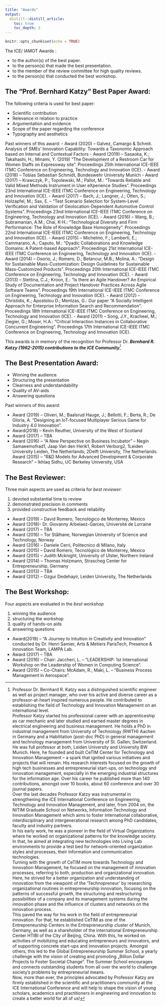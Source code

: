 ```yaml
---
title: "Awards"
output:
  distill::distill_article:
    toc: true
    toc_depth: 2
---
```


```r
knitr::opts_chunk$set(echo = TRUE)
```



The ICE/ IAMOT Awards :

::: {.infobox .goal data-latex="{.goal}"}
- to the author(s) of the best paper.
- to the person(s) that made the best presentation.
- to the member of the review committee for high quality reviews.
- to the person(s) that conducted the best workshop.
:::


## The “Prof. Bernhard Katzy" Best Paper Award:

The following criteria is used for best paper:

- Scientific contribution
- Relevance in relation to practice
- Argumentation and evidence
- Scope of the paper regarding the conference
- Typography and aesthetics


Past winners of this award:
- Award (2020) – Galvez, Camargo & Schmit. Analysis of SMEs’ Innovation Capability: Towards a Taxonomic Approach based on Internal and Contextual Factors
- Award (2019) – Sasaoka, K.; Takahashi, H.; Minami, Y. (2019) “The Development of a Restroom Car for Women Staffs on Expressway site". Proceedings 25th International ICE-IEEE ITMC Conference on Engineering, Technology and Innovation (ICE).
- Award (2018) – Tobias Sebastian Schmidt, Bundeswehr University Munich
- Award (2017) – Krawczyk, P.; Topolewski, M.; Pallot, M.: “Towards Reliable and Valid Mixed Methods Instrument in User eXperience Studies”. Proceedings 23nd International ICE-IEEE ITMC Conference on Engineering, Technology and Innovation (ICE).
- Award (2017) – Bach, J.; Langner, J.; Otten, S.; Holzapfel, M.; Sax, E. – “Test Scenario Selection for System-Level Verification and Validation of Geolocation-Dependent Automotive Control Systems". Proceedings 23nd International ICE-IEEE ITMC Conference on Engineering, Technology and Innovation (ICE).
- Award (2016) – Wang, B.; Subramanian, A.M.; Chai, K-H.: “Technological Diversity and Firm Performance: The Role of Knowledge Base Homogeneity". Proceedings 22nd International ICE-IEEE ITMC Conference on Engineering, Technology and Innovation (ICE).
- Award (2015) – Michelino, F.; Lamberti, E.; Cammarano, A.; Caputo, M.: “Dyadic Collaborations and Knowledge Domains: A Patent-based Approach". Proceedings 21st International ICE-IEEE ITMC Conference on Engineering, Technology and Innovation (ICE).
- Award (2014) – Osorio, J.; Romero, D.; Betancur, M.B.; Molina, A.: “Design for Sustainable Mass-Customization: Design Guidelines for Sustainable Mass-Customized Products". Proceedings 20th International ICE-IEEE ITMC Conference on Engineering, Technology and Innovation (ICE).
- Award (2013) – Stettina, C.J.; Kroon, E.: “Is there an Agile Handover? An Empirical Study of Documentation and Project Handover Practices Across Agile Software Teams". Proceedings 19th International ICE-IEEE ITMC Conference on Engineering, Technology and Innovation (ICE).
- Award (2012) – Christidis, K.; Apostolou D.; Mentzas, G.: Our paper “A Socially Intelligent Approach for Enterprise Information Search and Recommendation". Proceedings 18th International ICE-IEEE ITMC Conference on Engineering, Technology and Innovation (ICE).
- Award (2011) – Song, J.Y., Kracheel, M.; Ziegier, G.; Moser, H.A.: “Critical Interaction Instances in Collaborative Concurrent Engineering". Proceedings 17th International ICE-IEEE ITMC Conference on Engineering, Technology and Innovation (ICE).

This awards is in memory of the recognition for Professor Dr. ***Bernhard R. Katzy (1962-2015) contributions to the ICE Community***^[
Professor Dr. Bernhard R. Katzy was a distinguished scientific engineer as well as project manager, who over his active and diverse career as a professor-at-heart inspired numerous people. He contributed to establishing the field of Technology and Innovation Management on an international level.
<br>
Professor Katzy started his professional career with an apprenticeship as car mechanic and later studied and earned master degrees in electrical engineering and business management. He holds a PhD in industrial management from University of Technology (RWTH) Aachen in Germany and a Habilitation (post-doc PhD) in general management and technology management from University of St. Gallen, Switzerland.
<br>
He was full professor at both, Leiden University and University BW Munich. Here, he founded and built CeTIM Center for Technology and Innovation Management – a spark that ignited various initiatives and projects that will remain. His research interests focused on the growth of high tech businesses and entrepreneurial start-ups, on technology and innovation management, especially in the emerging industrial structures for the information age. Over his career he published more than 140 contributions, amongst over 10 books, about 60 conference and over 30 journal papers.
<br>
Over the last decades Professor Katzy was instrumental in strengthening the ICE International Conference on Engineering, Technology and Innovation Management, and later, from 2004 on, the NITIM Graduate School on Networks, Information Technology and Innovation Management which aims to foster international collaborative, interdisciplinary and intergenerational research among PhD candidates, faculty and industry partners.
<br>
In his early work, he was a pioneer in the field of Virtual Organizations where he worked on organizational patterns for the knowledge society. In that, he aimed at integrating new technologies into Living Lab environments to provide a test bed for network-oriented organization styles and processes, their information and communication technologies.
<br>
Turning with the growth of CeTIM more towards Technology and Innovation Management, he focused on the management of innovation processes, referring to both, production and organizational innovation. Here, he strived for a better organization and understanding of innovation from the viewpoint of the ‘Technopreneur’ by researching organizational routines in entrepreneurship innovation, focusing on the patterns of successful growth, the structuring and restructuring possibilities of a company and its management systems during the innovation phase and the influence of clusters and networks on the innovation process.
<br>
This paved the way for his work in the field of entrepreneurial innovation. For that, he established CeTIM as one of the Entrepreneurship Centers in the Entrepreneurship cluster of Munich, Germany, as well as a shareholder of the international Entrepreneurship Center HTIBI of the City of Beijing, China. With this, he worked on activities of mobilizing and educating entrepreneurs and innovators, and of supporting concrete start-ups and innovation projects. Amongst others, this led to the Global Entrepreneurship Summer School, a yearly challenge with the vision of creating and promoting „Billion Dollar Projects to Foster Societal Change“. The Summer School encourages and connects outstanding students from all over the world to challenge society’s problems by entrepreneurial means.
<br>
Now, more than ever, the principles advocated by Professor Katzy are firmly established in the scientific and practitioners community at the ICE International Conference and will help to shape the vision of young scholars, academics and practitioners in engineering and innovation to create a better world for all of us!
]



## The Best Presentation Award:

- Winning the audience
- Structuring the presentation
- Clearness and understandability
- Quality of AV-aids
- Answering questions

Past winners of this award:

- Award (2019) – Oliveri, M.; Baalsrud Hauge, J.; Bellotti, F.; Berta, R.; De Gloria, A. “Designing an IoT-focused Multiplayer Serious Game for Industry 4.0 Innovation".
- Award(2018) – Kevin Reuther, University of the West of Scotland
- Award (2017) – TBA
- Award (2016) – “A New Perspective on Business Incubator" – Negin Samaeemofrad1, Jaap Van den Herik1, Robert Verburg2, 1Leiden University Leiden, The Netherlands; 2Delft University, The Netherlands.
Award (2015) – “R&D Models for Advanced Development & Corporate Research" – Ikhlaq Sidhu, UC Berkeley University, USA

## The Best Reviewer:

Three main aspects are used as criteria for *best reviewer*:

1. devoted substantial time to review
2. demonstrated precision in comments
3. provided constructive feedback and reliability


- Award (2019) – David Romero, Tecnológico de Monterrey, Mexico
- Award (2018)- Dr. Giovanny Arbelaez-Garces, Université de Lorraine
- Award (2017) – TBA
- Award (2016) – Tor Stålhane, Norwegian University of Science and Technology, Norway
- Award (2016) – Daniele Cerri, Politecnico di Milano, Italy
- Award (2015) – David Romero, Tecnológico de Monterrey, Mexico
- Award (2015) – Judith  Mcknight, University of Ulster, Northern Ireland
- Award (2014) – Thomas Holzmann, Strascheg Center for Entrepreneurship, Germany
- Award (2013) – TBA
- Award (2012) – Ozgur Dedehayir, Leiden University, The Netherlands

## The Best Workshop:

Four aspects are evaluated in the *best workshop*

1. winning the audience
1. structuring the workshop
1. quality of hands-on aids
1. answering questions


- Award(2019) – “A Journey to Intuition in Creativity and Innovation" conducted by Dr. Henri Samier, Arts & Metiers ParisTech, Presence & Innovation Team, LAMPA Lab.
- Award (2017) – TBA
- Award (2016) – Chair: Jaccheri, L. – “LEADERSHIP: 1st International Workshop on the Leadership of Women in Computing Science".
- Award (2015) – Co-Chairs: McAdam, R.; Maki, L. – “Business Process Management in Aerospace".


